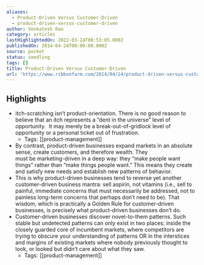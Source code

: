 ```yaml
---
aliases:
  - Product-Driven Versus Customer-Driven
  - product-driven-versus-customer-driven
author: Venkatesh Rao
category: articles
lastHighlightedOn: 2022-03-24T08:53:05.000Z
publishedOn: 2014-04-24T00:00:00.000Z
source: pocket
status: seedling
tags: []
title: Product-Driven Versus Customer-Driven
url: 'https://www.ribbonfarm.com/2014/04/24/product-driven-versus-customer-driven/'
---
```

## Highlights

- itch-scratching isn’t product-orientation. There is no good reason to believe that an itch represents a “dent in the universe” level of opportunity.  It may merely be a break-out-of-gridlock level of opportunity or a personal ticket out of frustration.
    - Tags: [[product-management]]
- By contrast, product-driven businesses expand markets in an absolute sense, create customers, and therefore wealth. They must be marketing-driven in a deep way: they “make people want things” rather than “make things people want.” This means they create and satisfy new needs and establish new patterns of behavior.
- This is why product-driven businesses tend to reverse yet another customer-driven business mantra: sell aspirin, not vitamins (i.e., sell to painful, immediate concerns that must necessarily be addressed, not to painless long-term concerns that perhaps don’t need to be). That wisdom, which is practically a Golden Rule for customer-driven businesses, is precisely what product-driven businesses don’t do.
- Customer-driven businesses discover novel-to-them patterns. Such stable but undetected patterns can only exist in two places: inside the closely guarded core of incumbent markets, where competitors are trying to obscure your understanding of patterns OR in the interstices and margins of existing markets where nobody previously thought to look, or looked but didn’t care about what they saw.
    - Tags: [[product-management]]
